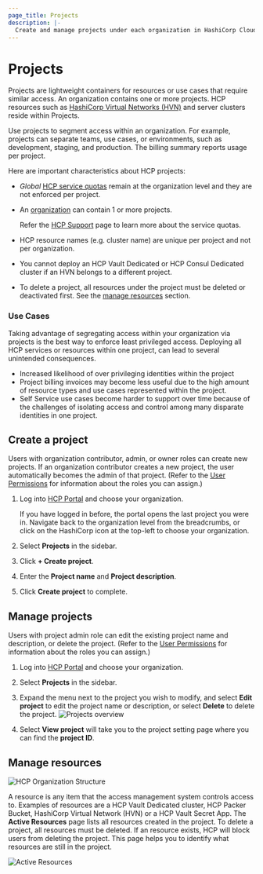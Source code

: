 ```yaml
---
page_title: Projects
description: |-
  Create and manage projects under each organization in HashiCorp Cloud Platform (HCP).
---
```


# Projects

Projects are lightweight containers for resources or use cases that require similar access. An organization contains one or more projects. HCP resources such as [HashiCorp Virtual Networks
(HVN)](/hcp/docs/hcp/network) and server clusters reside within Projects.

Use projects to segment access within an organization. For example, projects can separate teams, use cases, or environments, such as development, staging, and production. The billing summary reports usage per project. 

Here are important characteristics about HCP projects:

- _Global_ [HCP service quotas](/hcp/docs/hcp/admin/support#service-quotas) remain at the
  organization level and they are not enforced per project.

- An [organization](/hcp/docs/hcp/admin/orgs) can contain 1 or more projects. 

   <Note>

   Refer the [HCP
   Support](/hcp/docs/hcp/admin/support) page to learn more about the service
   quotas.

   </Note>

- HCP resource names (e.g. cluster name) are unique per project and not per
  organization.

- You cannot deploy an HCP Vault Dedicated or HCP Consul Dedicated cluster if an
  HVN belongs to a different project.

- To delete a project, all resources under the project must be deleted or
  deactivated first. See the [manage resources](#manage-resources) section.

### Use Cases 
Taking advantage of segregating access within your organization via projects is the best way to enforce least privileged access. Deploying all HCP services or resources within one project, can lead to several unintended consequences. 

- Increased likelihood of over privileging identities within the project
- Project billing invoices may become less useful due to the high amount of resource types and use cases represented within the project.
- Self Service use cases become harder to support over time because of the challenges of isolating access and control among many disparate identities in one project. 

## Create a project

Users with organization contributor, admin, or owner roles can create new
projects. If an organization contributor creates a new project, the user
automatically becomes the admin of that project. (Refer to the [User
Permissions](/hcp/docs/hcp/admin/users#user-permissions) for information about
the roles you can assign.)

1. Log into [HCP Portal](https://portal.cloud.hashicorp.com/) and choose your
   organization.

   <Note>

   If you have logged in before, the portal opens the last project you were in.
   Navigate back to the organization level from the breadcrumbs, or click on the
   HashiCorp icon at the top-left to choose your organization.
   
   </Note>

1. Select **Projects** in the sidebar.

1. Click **+ Create project**.

1. Enter the **Project name** and **Project description**.

1. Click **Create project** to complete.


## Manage projects

Users with project admin role can edit the existing project name and
description, or delete the project. (Refer to the [User
Permissions](/hcp/docs/hcp/admin/users#user-permissions) for information about
the roles you can assign.)

1. Log into [HCP Portal](https://portal.cloud.hashicorp.com/) and choose your
   organization.

1. Select **Projects** in the sidebar.

1. Expand the menu next to the project you wish to modify, and select **Edit
   project** to edit the project name or description, or select **Delete** to
   delete the project.
   ![Projects overview](/img/docs/hcp-core/project-menu.png)

1. Select **View project** will take you to the project setting page where you
   can find the **project ID**.


## Manage resources

![HCP Organization Structure](/img/docs/hcp-core/diagram-hcp_organization_project-resources.png)

A resource is any item that the access management system controls access to. Examples of resources are a HCP Vault Dedicated cluster, HCP Packer Bucket, HashiCorp Virtual Network (HVN) or a HCP Vault Secret App.   The **Active Resources** page lists all resources created in the project. To delete a project, all resources must be deleted. If an resource exists, HCP will block users from deleting the project. This page helps you to identify what resources are still in the project.

![Active Resources](/img/docs/hcp-core/active-resources-page.png)
